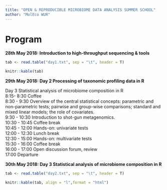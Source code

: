 ---
title: "OPEN & REPRODUCIBLE MICROBIOME DATA ANALYSIS SUMMER SCHOOL"   
author: "MolEco WUR"  
---

# Program  



**28th May 2018: Introduction to high-throughput sequencing & tools**    

```{r, echo=FALSE}

tab <- read.table("day1.txt", sep = "\t", header = T)

knitr::kable(tab)

```



**29th May 2018: Day 2	Processing of taxonomic profiling data in R**    

Day 3	Statistical analysis of microbiome composition in R  
8:15- 8:30	Coffee  
8:30 - 9:30	Overview of the central statistical concepts: parametric and non-parametric tests; pairwise and group-wise comparisons; standard and mixed linear models; the role of covariates.  
9:30 - 10:30	Introduction to shot-gun metagenomics.  
10:30 - 10:45	Coffee break  
10:45 - 12:00	Hands-on: univariate tests  
12:00 - 12:30	Lunch break  
12:30 - 15:00	Hands-on: multivariate tests  
15:30 - 16:00 	Coffee break  
16:00 - 17:00	Open discussion forum, review  
17:00	Departure  



**30th May 2018: Day 3	Statistical analysis of microbiome composition in R**    

```{r, echo=FALSE}

tab <- read.table("day2.txt", sep = "\t", header = T)

knitr::kable(tab, align = "l",format = "html")

```



